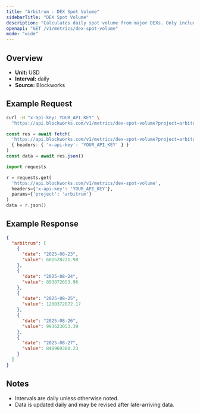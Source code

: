 ```yaml
---
title: "Arbitrum : DEX Spot Volume"
sidebarTitle: "DEX Spot Volume"
description: "Calculates daily spot volume from major DEXs. Only includes volumes from fee-paying liquidity pools"
openapi: "GET /v1/metrics/dex-spot-volume"
mode: "wide"
---
```


## Overview

- **Unit:** USD
- **Interval:** daily
- **Source:** Blockworks

## Example Request

<CodeGroup>

```bash cURL
curl -H "x-api-key: YOUR_API_KEY" \
  "https://api.blockworks.com/v1/metrics/dex-spot-volume?project=arbitrum"
```

```typescript TypeScript
const res = await fetch(
  'https://api.blockworks.com/v1/metrics/dex-spot-volume?project=arbitrum',
  { headers: { 'x-api-key': 'YOUR_API_KEY' } }
)
const data = await res.json()
```

```python Python
import requests

r = requests.get(
  'https://api.blockworks.com/v1/metrics/dex-spot-volume',
  headers={'x-api-key': 'YOUR_API_KEY'},
  params={'project': 'arbitrum'}
)
data = r.json()
```

</CodeGroup>

## Example Response

```json
{
  "arbitrum": [
    {
      "date": "2025-08-23",
      "value": 601528221.98
    },
    {
      "date": "2025-08-24",
      "value": 893872653.96
    },
    {
      "date": "2025-08-25",
      "value": 1200372872.17
    },
    {
      "date": "2025-08-26",
      "value": 993623053.39
    },
    {
      "date": "2025-08-27",
      "value": 848969380.23
    }
  ]
}
```

## Notes
- Intervals are daily unless otherwise noted.
- Data is updated daily and may be revised after late-arriving data.
